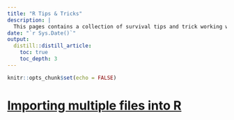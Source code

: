 ```yaml
---
title: "R Tips & Tricks"
description: |
  This pages contains a collection of survival tips and trick working with R.
date: "`r Sys.Date()`"
output:
  distill::distill_article:
    toc: true
    toc_depth: 3
---
```


```r
knitr::opts_chunk$set(echo = FALSE)
```

# [Importing multiple files into R](tt/tt01-Importing_multiple_files.html)
